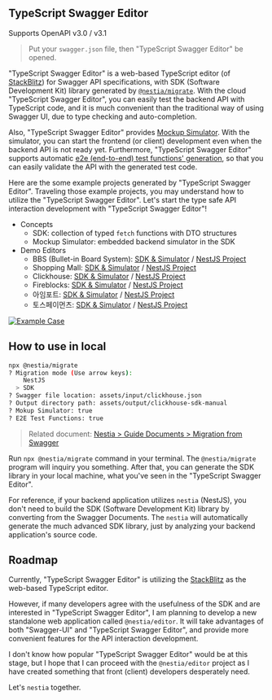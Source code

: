 

## TypeScript Swagger Editor
<Callout>
  Supports OpenAPI v3.0 / v3.1
</Callout>

<EditorMovie mode="sdk" />

> Put your `swagger.json` file, then "TypeScript Swagger Editor" be opened.

"TypeScript Swagger Editor" is a web-based TypeScript editor (of [StackBlitz](https://stackblitz.com/)) for Swagger API specifications, with SDK (Software Development Kit) library generated by [`@nestia/migrate`](./migrate). With the cloud "TypeScript Swagger Editor", you can easily test the backend API with TypeScript code, and it is much convenient than the traditional way of using Swagger UI, due to type checking and auto-completion.

Also, "TypeScript Swagger Editor" provides [Mockup Simulator](./sdk/simulator). With the simulator, you can start the frontend (or client) development even when the backend API is not ready yet. Furthermore, "TypeScript Swagger Editor" supports automatic [e2e (end-to-end) test functions' generation](./sdk/e2e), so that you can easily validate the API with the generated test code.

Here are the some example projects generated by "TypeScript Swagger Editor". Traveling those example projects, you may understand how to utilize the "TypeScript Swagger Editor". Let's start the type safe API interaction development with "TypeScript Swagger Editor"!

  - Concepts
    - SDK: collection of typed `fetch` functions with DTO structures
    - Mockup Simulator: embedded backend simulator in the SDK
  - Demo Editors
    - BBS (Bullet-in Board System): [SDK & Simulator](https://stackblitz.com/edit/yyf3nl?file=README.md,test%2Fstart.ts&startScript=swagger&startScript=hello) / [NestJS Project](https://stackblitz.com/edit/jjqnuw?file=README.md&startScript=build:test,test)
    - Shopping Mall: [SDK & Simulator](https://stackblitz.com/edit/eue3bo?file=README.md,test%2Fstart.ts&startScript=swagger&startScript=hello) / [NestJS Project](https://stackblitz.com/edit/1g6adb?file=README.md&startScript=build:test,test)
    - Clickhouse: [SDK & Simulator](https://stackblitz.com/edit/p5y9u3?file=README.md,test%2Fstart.ts&startScript=swagger&startScript=hello) / [NestJS Project](https://stackblitz.com/edit/fzenpq?file=README.md&startScript=build:test,test)
    - Fireblocks: [SDK & Simulator](https://stackblitz.com/edit/jvdf9f?file=README.md,test%2Fstart.ts&startScript=swagger&startScript=hello) / [NestJS Project](https://stackblitz.com/edit/rraebz?file=README.md&startScript=build:test,test)
    - 아임포트: [SDK & Simulator](https://stackblitz.com/edit/ldlfqp?file=README.md,test%2Fstart.ts&startScript=swagger&startScript=hello) / [NestJS Project](https://stackblitz.com/edit/5wzs6p?file=README.md&startScript=build:test,test)
    - 토스페이먼츠: [SDK & Simulator](https://stackblitz.com/edit/hdtksu?file=README.md,test%2Fstart.ts&startScript=swagger&startScript=hello) / [NestJS Project](https://stackblitz.com/edit/ssvg4n?file=README.md&startScript=build:test,test)

[![Example Case](/images/editor/stackblitz.png)](https://stackblitz.com/edit/eue3bo?file=README.md,test%2Fstart.ts&startScript=swagger&startScript=hello)




## How to use in local
```bash
npx @nestia/migrate
? Migration mode (Use arrow keys):
    NestJS
  > SDK
? Swagger file location: assets/input/clickhouse.json
? Output directory path: assets/output/clickhouse-sdk-manual
? Mokup Simulator: true
? E2E Test Functions: true
```

> Related document: [Nestia > Guide Documents > Migration from Swagger](./migrate)

Run `npx @nestia/migrate` command in your terminal. The `@nestia/migrate` program will inquiry you something. After that, you can generate the SDK library in your local machine, what you've seen in the "TypeScript Swagger Editor".

For reference, if your backend application utilizes `nestia` (NestJS), you don't need to build the SDK (Software Development Kit) library by converting from the Swagger Documents. The `nestia` will automatically generate the much advanced SDK library, just by analyzing your backend application's source code.




## Roadmap
Currently, "TypeScript Swagger Editor" is utilizing the [StackBlitz](https://stackblitz.com/) as the web-based TypeScript editor. 

However, if many developers agree with the usefulness of the SDK and are interested in "TypeScript Swagger Editor", I am planning to develop a new standalone web application called `@nestia/editor`. It will take advantages of both "Swagger-UI" and "TypeScript Swagger Editor", and provide more convenient features for the API interaction development.

I don't know how popular "TypeScript Swagger Editor" would be at this stage, but I hope that I can proceed with the `@nestia/editor` project as I have created something that front (client) developers desperately need.

Let's `nestia` together.